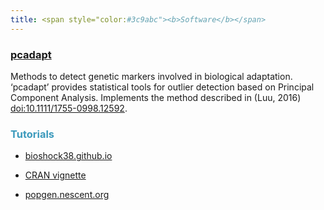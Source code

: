 ```yaml
---
title: <span style="color:#3c9abc"><b>Software</b></span>
---
```


### <a href="https://cran.r-project.org/web/packages/pcadapt/index.html">pcadapt</a>


Methods to detect genetic markers involved in biological adaptation. 'pcadapt' provides statistical tools for outlier detection based on Principal Component Analysis. Implements the method described in (Luu, 2016) <doi:10.1111/1755-0998.12592>.

### <span style="color:#3c9abc"><b>Tutorials</b></span>

- [bioshock38.github.io](https://bioshock38.github.io/pcadapt/index.html)

- [CRAN vignette](https://cran.r-project.org/web/packages/pcadapt/vignettes/pcadapt.html)

- [popgen.nescent.org](http://popgen.nescent.org/2016-01-26-SNP-selection.html#section-2-pcadapt)

